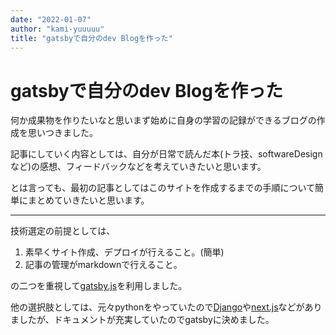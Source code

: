 ```yaml
---
date: "2022-01-07"
author: "kami-yuuuuu"
title: "gatsbyで自分のdev Blogを作った"
---
```

# gatsbyで自分のdev Blogを作った

何か成果物を作りたいなと思いまず始めに自身の学習の記録ができるブログの作成を思いつきました。

記事にしていく内容としては、自分が日常で読んだ本(トラ技、softwareDesignなど)の感想、フィードバックなどを考えていきたいと思います。

とは言っても、最初の記事としてはこのサイトを作成するまでの手順について簡単にまとめていきたいと思います。

---

技術選定の前提としては、  
1. 素早くサイト作成、デプロイが行えること。(簡単)
2. 記事の管理がmarkdownで行えること。　　

の二つを重視して[gatsby.js](https://www.gatsbyjs.com/)を利用しました。

他の選択肢としては、元々pythonをやっていたので[Django](https://www.djangoproject.com/)や[next.js](https://nextjs.org/)などがありましたが、ドキュメントが充実していたのでgatsbyに決めました。
